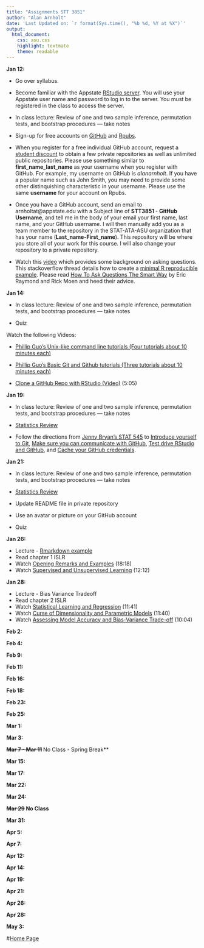 ```yaml
---
title: "Assignments STT 3851"
author: "Alan Arnholt"
date: 'Last Updated on: `r format(Sys.time(), "%b %d, %Y at %X")`'
output:
  html_document:
    css: asu.css
    highlight: textmate
    theme: readable
---
```


**Jan 12:**

* Go over syllabus.

* Become familiar with the Appstate [RStudio server](https://mathr.math.appstate.edu/). You will use your Appstate user name and password to log in to the server.  You must be registered in the class to access the server.


* In class lecture: Review of one and two sample inference, permutation tests, and bootstrap procedures --- take notes

* Sign-up for free accounts on [GitHub](https://github.com) and [Rpubs](https://rpubs.com).

* When you register for a free individual GitHub account, request a [student discount](https://education.github.com) to obtain a few private repositories as well as unlimited public repositories.  Please use something similar to **first_name_last_name** as your username when you register with GitHub.  For example, my username on GitHub is *alanarnholt*. If you have a popular name such as John Smith, you may need to provide some other distinquishing characteristic in your username.  Please use the same **username** for your account on Rpubs. 

* Once you have a GitHub account, send an email to arnholtat@appstate.edu with a Subject line of **STT3851 - GitHub Username**, and tell me in the body of your email your first name, last name, and your GitHub username.  I will then manually add you as a team member to the repository in the STAT-ATA-ASU organization that has your name (**Last_name-First_name**).  This repository will be where you store all of your work for this course.  I will also change your repository to a private repository.

* Watch this [video](https://www.youtube.com/watch?v=ZFaWxxzouCY&list=PLjTlxb-wKvXNSDfcKPFH2gzHGyjpeCZmJ&index=3) which provides some background on asking questions.  This stackoverflow thread details how to create a [minimal R reproducible example](http://stackoverflow.com/questions/5963269/how-to-make-a-great-r-reproducible-example/5963610#5963610). Please read [How To Ask Questions The Smart Way](http://www.catb.org/~esr/faqs/smart-questions.html) by Eric Raymond and Rick Moen and heed their advice.

**Jan 14:**

* In class lecture: Review of one and two sample inference, permutation tests, and bootstrap procedures --- take notes

* Quiz

Watch the following Videos:

* [Phillip Guo's Unix-like command line tutorials (Four tutorials about 10 minutes each)](http://www.pgbovine.net/command-line-tutorial.htm)

* [Phillip Guo's Basic Git and Github tutorials (Three tutorials about 10 minutes each)](http://www.pgbovine.net/git-tutorial.htm)

* [Clone a GitHub Repo with RStudio (Video)](https://www.youtube.com/watch?v=YxZ8J2rqhEM) (5:05)






**Jan 19:**

* In class lecture: Review of one and two sample inference, permutation tests, and bootstrap procedures --- take notes

* [Statistics Review](../Rmarkdown/StatReview.html)

* Follow the directions from [Jenny Bryan's STAT 545](https://stat545-ubc.github.io/git00_index.html) to [Introduce yourself to Git](https://stat545-ubc.github.io/git04_introduce-self-to-git.html), [Make sure you can communicate with GitHub](https://stat545-ubc.github.io/git05_github-connection.html), [Test drive RStudio and GitHub](https://stat545-ubc.github.io/git07_git-github-rstudio.html), and [Cache your GitHub credentials](https://stat545-ubc.github.io/git06_credential-caching.html).


**Jan 21:**

* In class lecture: Review of one and two sample inference, permutation tests, and bootstrap procedures --- take notes

* [Statistics Review](../Rmarkdown/StatReview.html)

* Update README file in private repository

* Use an avatar or picture on your GitHub account

* Quiz





**Jan 26:**

* Lecture - [Rmarkdown example](../Rmarkdown/FlowControl.html)
* Read chapter 1 ISLR
* Watch [Opening Remarks and Examples](https://www.youtube.com/watch?v=2wLfFB_6SKI) (18:18)
* Watch [Supervised and Unsupervised Learning](https://www.youtube.com/watch?v=LvaTokhYnDw) (12:12)



**Jan 28:**

* Lecture - Bias Variance Tradeoff
* Read chapter 2 ISLR
* Watch [Statistical Learning and Regression](https://www.youtube.com/watch?v=WjyuiK5taS8) (11:41)
* Watch [Curse of Dimensionality and Parametric Models](https://www.youtube.com/watch?v=UvxHOkYQl8g) (11:40)
* Watch [Assessing Model Accuracy and Bias-Variance Trade-off](https://www.youtube.com/watch?v=VusKAosxxyk) (10:04)

**Feb 2:**

**Feb 4:**

**Feb 9:**

**Feb 11:**

**Feb 16:**

**Feb 18:**

**Feb 23:**

**Feb 25:**

**Mar 1:**

**Mar 3:**

**~~Mar 7 - Mar 11~~ **No Class - Spring Break**

**Mar 15:**

**Mar 17:**

**Mar 22:**

**Mar 24:**

**~~Mar 29~~ No Class**

**Mar 31:**

**Apr 5:**

**Apr 7:**

**Apr 12:**

**Apr 14:**

**Apr 19:**

**Apr 21:**

**Apr 26:**

**Apr 28:**

**May 3:**

#[Home Page](http://stat-ata-asu.github.io/STT3851Spring2016/)
